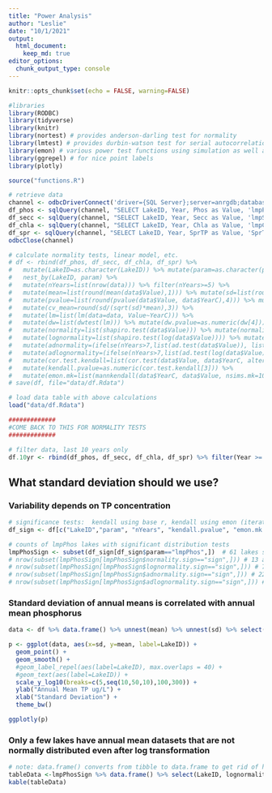 ```yaml
---
title: "Power Analysis"
author: "Leslie"
date: "10/1/2021"
output: 
  html_document:
    keep_md: true
editor_options: 
  chunk_output_type: console
---
```


```r
knitr::opts_chunk$set(echo = FALSE, warning=FALSE)

#libraries
library(RODBC)
library(tidyverse)
library(knitr)
library(nortest) # provides anderson-darling test for normality
library(lmtest) # provides durbin-watson test for serial autocorrelation
library(emon) # various power test functions using simulation as well as an alternative mannkendall function
library(ggrepel) # for nice point labels
library(plotly)

source("functions.R")

# retrieve data
channel <- odbcDriverConnect('driver={SQL Server};server=anrgdb;database=WQdata;trusted_connection=true')
df_phos <- sqlQuery(channel, "SELECT LakeID, Year, Phos as Value, 'lmpPhos' as 'param' FROM dbo.LayData_AnnualMeans_Sta1 WHERE dayssampled_phos>=8")
df_secc <- sqlQuery(channel, "SELECT LakeID, Year, Secc as Value, 'lmpSecc' as 'param' FROM dbo.LayData_AnnualMeans_Sta1 WHERE dayssampled_secc>=8")
df_chla <- sqlQuery(channel, "SELECT LakeID, Year, Chla as Value, 'lmpChla' as 'param' FROM dbo.LayData_AnnualMeans_Sta1 WHERE dayssampled_chla>=8")
df_spr <- sqlQuery(channel, "SELECT LakeID, Year, SprTP as Value, 'SprTP' as 'param' FROM dbo.SprData_AnnualMeans_Sta1 WHERE SprTP is not null")
odbcClose(channel)

# calculate normality tests, linear model, etc.
# df <- rbind(df_phos, df_secc, df_chla, df_spr) %>%
#   mutate(LakeID=as.character(LakeID)) %>% mutate(param=as.character(param)) %>% mutate(YearC=Year-1980) %>%
#   nest_by(LakeID, param) %>%
#   mutate(nYears=list(nrow(data))) %>% filter(nYears>=5) %>%
#   mutate(mean=list(round(mean(data$Value),1))) %>% mutate(sd=list(round(sd(data$Value),1))) %>%
#   mutate(pvalue=list(round(pvalue(data$Value, data$YearC),4))) %>% mutate(cv=round(sd/mean,3)) %>%
#   mutate(cv_mean=round(sd/(sqrt(sd)*mean),3)) %>%
#   mutate(lm=list(lm(data=data, Value~YearC))) %>%
#   mutate(dw=list(dwtest(lm))) %>% mutate(dw.pvalue=as.numeric(dw[4])) %>%
#   mutate(normality=list(shapiro.test(data$Value))) %>% mutate(normality.pvalue=as.numeric(normality[2])) %>%
#   mutate(lognormality=list(shapiro.test(log(data$Value)))) %>% mutate(lognormality.pvalue=as.numeric(lognormality[2])) %>%
#   mutate(adnormality=(ifelse(nYears>7,list(ad.test(data$Value)), list(-1)))) %>% mutate(adnormality.pvalue=as.numeric(adnormality[2])) %>%
#   mutate(adlognormality=(ifelse(nYears>7,list(ad.test(log(data$Value))), list(-1)))) %>% mutate(adlognormality.pvalue=as.numeric(adlognormality[2])) %>%
#   mutate(cor.test.kendall=list(cor.test(data$Value, data$YearC, alternative="two.sided", exact=FALSE, method="kendall"))) %>%
#   mutate(kendall.pvalue=as.numeric(cor.test.kendall[3])) %>%
#   mutate(emon.mk=list(mannkendall(data$YearC, data$Value, nsims.mk=1000))) %>% mutate(emon.mk.pvalue=as.numeric(emon.mk[1]))
# save(df, file="data/df.Rdata")

# load data table with above calculations
load("data/df.Rdata")

#############
#COME BACK TO THIS FOR NORMALITY TESTS
#############

# filter data, last 10 years only
df.10yr <- rbind(df_phos, df_secc, df_chla, df_spr) %>% filter(Year >= 2011)


```

## What standard deviation should we use?
### Variability depends on TP concentration

```r
# significance tests:  kendall using base r, kendall using emon (iterative), durbin-watson for serial correlation
df_sign <- df[c("LakeID","param", "nYears", "kendall.pvalue", "emon.mk.pvalue", "dw.pvalue", "normality.pvalue", "lognormality.pvalue", "adnormality.pvalue", "adlognormality.pvalue")] %>% mutate(kendall.sign=ifelse(kendall.pvalue<.05, "sign", "n.s.")) %>% mutate(emon.mk.sign=ifelse(emon.mk.pvalue<.05, "sign", "n.s.")) %>% mutate(dw.sign=ifelse(dw.pvalue<.05, "sign", "n.s.")) %>% mutate(normality.sign=ifelse(normality.pvalue<.05, "sign", "n.s.")) %>% mutate(lognormality.sign=ifelse(lognormality.pvalue<.05, "sign", "n.s.")) %>% mutate(adnormality.sign=ifelse(adnormality.pvalue<.05, "sign", "n.s.")) %>% mutate(adlognormality.sign=ifelse(adlognormality.pvalue<.05, "sign", "n.s."))

# counts of lmpPhos lakes with significant distribution tests
lmpPhosSign <- subset(df_sign[df_sign$param=="lmpPhos",])  # 61 lakes shapiro test
# nrow(subset(lmpPhosSign[lmpPhosSign$normality.sign=="sign",])) # 13 are not normal shapiro test
# nrow(subset(lmpPhosSign[lmpPhosSign$lognormality.sign=="sign",])) # 7 are not normal shapiro test
# nrow(subset(lmpPhosSign[lmpPhosSign$adnormality.sign=="sign",])) # 22 are not normal anderson-darling test
# nrow(subset(lmpPhosSign[lmpPhosSign$adlognormality.sign=="sign",])) # 19  are not normal anderson-darling test

```


### Standard deviation of annual means is correlated with annual mean phosphorus

```r
data <- df %>% data.frame() %>% unnest(mean) %>% unnest(sd) %>% select(LakeID, param, mean, sd) %>% filter(param=="lmpPhos") 

p <- ggplot(data, aes(x=sd, y=mean, label=LakeID)) +
  geom_point() +
  geom_smooth() +
  #geom_label_repel(aes(label=LakeID), max.overlaps = 40) +
  #geom_text(aes(label=LakeID)) +
  scale_y_log10(breaks=c(5,seq(10,50,10),100,300)) +
  ylab("Annual Mean TP ug/L") +
  xlab("Standard Deviation") +
  theme_bw()

ggplotly(p)


```

### Only a few lakes have annual mean datasets that are not normally distributed even after log transformation

```r
# note: data.frame() converts from tibble to data.frame to get rid of hidden grouping variable
tableData <-lmpPhosSign %>% data.frame() %>% select(LakeID, lognormality.sign) %>% filter(lognormality.sign=="sign") 
kable(tableData)
```
